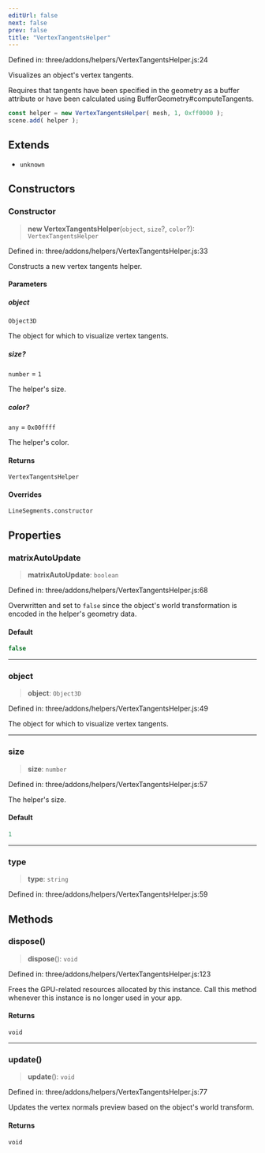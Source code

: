 ```yaml
---
editUrl: false
next: false
prev: false
title: "VertexTangentsHelper"
---
```


Defined in: three/addons/helpers/VertexTangentsHelper.js:24

Visualizes an object's vertex tangents.

Requires that tangents have been specified in the geometry as a buffer attribute or
have been calculated using BufferGeometry#computeTangents.
```js
const helper = new VertexTangentsHelper( mesh, 1, 0xff0000 );
scene.add( helper );
```

## Extends

- `unknown`

## Constructors

### Constructor

> **new VertexTangentsHelper**(`object`, `size`?, `color`?): `VertexTangentsHelper`

Defined in: three/addons/helpers/VertexTangentsHelper.js:33

Constructs a new vertex tangents helper.

#### Parameters

##### object

`Object3D`

The object for which to visualize vertex tangents.

##### size?

`number` = `1`

The helper's size.

##### color?

`any` = `0x00ffff`

The helper's color.

#### Returns

`VertexTangentsHelper`

#### Overrides

`LineSegments.constructor`

## Properties

### matrixAutoUpdate

> **matrixAutoUpdate**: `boolean`

Defined in: three/addons/helpers/VertexTangentsHelper.js:68

Overwritten and set to `false` since the object's world transformation
is encoded in the helper's geometry data.

#### Default

```ts
false
```

***

### object

> **object**: `Object3D`

Defined in: three/addons/helpers/VertexTangentsHelper.js:49

The object for which to visualize vertex tangents.

***

### size

> **size**: `number`

Defined in: three/addons/helpers/VertexTangentsHelper.js:57

The helper's size.

#### Default

```ts
1
```

***

### type

> **type**: `string`

Defined in: three/addons/helpers/VertexTangentsHelper.js:59

## Methods

### dispose()

> **dispose**(): `void`

Defined in: three/addons/helpers/VertexTangentsHelper.js:123

Frees the GPU-related resources allocated by this instance. Call this
method whenever this instance is no longer used in your app.

#### Returns

`void`

***

### update()

> **update**(): `void`

Defined in: three/addons/helpers/VertexTangentsHelper.js:77

Updates the vertex normals preview based on the object's world transform.

#### Returns

`void`
